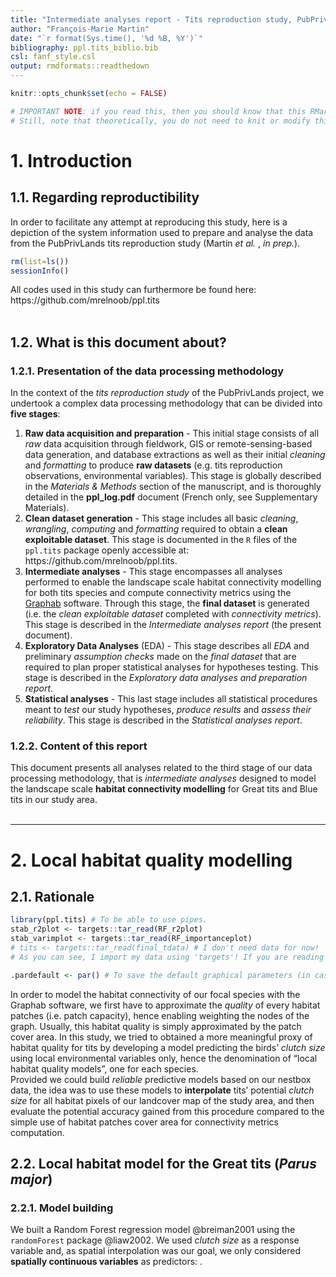 ```yaml
---
title: "Intermediate analyses report - Tits reproduction study, PubPrivLands project (Martin *et al.*, *in prep.*)"
author: "François-Marie Martin"
date: "`r format(Sys.time(), '%d %B, %Y')`"
bibliography: ppl.tits_biblio.bib
csl: fanf_style.csl
output: rmdformats::readthedown
---
```


```r
knitr::opts_chunk$set(echo = FALSE)

# IMPORTANT NOTE: if you read this, then you should know that this RMarkdown report has been written as a 'target' in a {targets} pipeline (https://books.ropensci.org/targets/). If you simply want to knit this report, you need to do it using using 'targets::tar_make()' (provided that you did not altered the structure of the "ppl.tits" folder to which this report belongs), otherwise it won't work! Alternatively, you can paste this .Rmd at the root of the "ppl.tits" folder. If you want to run the code contained within the code chunks of this document WITHOUT knitting, then you need to set the working directory of this .Rmd document at the root of the "ppl.tits" folder using the global options of RStudio, 'setwd()', or 'knitr::opts_knit$set(root.dir = '~/')'. That is because R, RStudio or {knitr} do not seem to be able to find the "_targets" folder containing the targets that are called by my code chunks otherwise... By default, RMarkdown sets the working directory where the .Rmd file is stored, not at the root of the R project the report is a part of.
# Still, note that theoretically, you do not need to knit or modify this document as it is meant for reproducibility and you can simply read the .html file for that.
```

# 1. Introduction
## 1.1. Regarding reproductibility


In order to facilitate any attempt at reproducing this study, here is a depiction of the system information used to prepare and analyse the data from the PubPrivLands tits reproduction study (Martin *et al.* , *in prep.*).

```r
rm(list=ls())
sessionInfo()
```

All codes used in this study can furthermore be found here: https://github.com/mrelnoob/ppl.tits
\
\

## 1.2. What is this document about?
### 1.2.1. Presentation of the data processing methodology

In the context of the *tits reproduction study* of the PubPrivLands project, we undertook a complex data processing methodology that can be divided into **five stages**:

1. **Raw data acquisition and preparation** - This initial stage consists of all *raw* data acquisition through fieldwork, GIS or remote-sensing-based data generation, and database extractions as well as their initial *cleaning* and *formatting* to produce **raw datasets** (e.g. tits reproduction observations, environmental variables). This stage is globally described in the *Materials & Methods* section of the manuscript, and is thoroughly detailed in the **ppl_log.pdf** document (French only, see Supplementary Materials).
2. **Clean dataset generation** - This stage includes all basic *cleaning*, *wrangling*, *computing* and *formatting* required to obtain a **clean exploitable dataset**. This stage is documented in the `R` files of the `ppl.tits` package openly accessible at: https://github.com/mrelnoob/ppl.tits.
3. **Intermediate analyses** - This stage encompasses all analyses performed to enable the landscape scale habitat connectivity modelling for both tits species and compute connectivity metrics using the [Graphab](https://sourcesup.renater.fr/www/graphab/fr/home.html) software. Through this stage, the **final dataset** is generated (i.e. the *clean exploitable dataset* completed with *connectivity metrics*). This stage is described in the *Intermediate analyses report* (the present document).
4. **Exploratory Data Analyses** (EDA) - This stage describes all *EDA* and preliminary *assumption checks* made on the *final dataset* that are required to plan proper statistical analyses for hypotheses testing. This stage is described in the *Exploratory data analyses and preparation report*.
5. **Statistical analyses** - This last stage includes all statistical procedures meant to *test* our study hypotheses, *produce results* and *assess their reliability*. This stage is described in the *Statistical analyses report*.


### 1.2.2. Content of this report

This document presents all analyses related to the third stage of our data processing methodology, that is *intermediate analyses* designed to model the landscape scale **habitat connectivity modelling** for Great tits and Blue tits in our study area.
\
\

******

# 2. Local habitat quality modelling
## 2.1. Rationale

```r
library(ppl.tits) # To be able to use pipes.
stab_r2plot <- targets::tar_read(RF_r2plot)
stab_varimplot <- targets::tar_read(RF_importanceplot)
# tits <- targets::tar_read(final_tdata) # I don't need data for now!
# As you can see, I import my data using 'targets'! If you are reading this report and don't know what it is or how I created and stored them, you should read the README or the _devhistory.R files available at https://github.com/mrelnoob/ppl.tits. 

.pardefault <- par() # To save the default graphical parameters (in case I want to restore them).
```

In order to model the habitat connectivity of our focal species with the Graphab software, we first have to approximate the *quality* of every habitat patches (i.e. patch capacity), hence enabling weighting the nodes of the graph. Usually, this habitat quality is simply approximated by the patch cover area. In this study, we tried to obtained a more meaningful proxy of habitat quality for tits by developing a model predicting the birds' *clutch size* using local environmental variables only, hence the denomination of "local habitat quality models", one for each species.  
Provided we could build *reliable* predictive models based on our nestbox data, the idea was to use these models to **interpolate** tits' potential *clutch size* for all habitat pixels of our landcover map of the study area, and then evaluate the potential accuracy gained from this procedure compared to the simple use of habitat patches cover area for connectivity metrics computation. 


## 2.2. Local habitat model for the Great tits (*Parus major*)
### 2.2.1. Model building

We built a Random Forest regression model @breiman2001 using the `randomForest` package @liaw2002. We used *clutch size* as a response variable and, as spatial interpolation was our goal, we only considered **spatially continuous variables** as predictors: .


